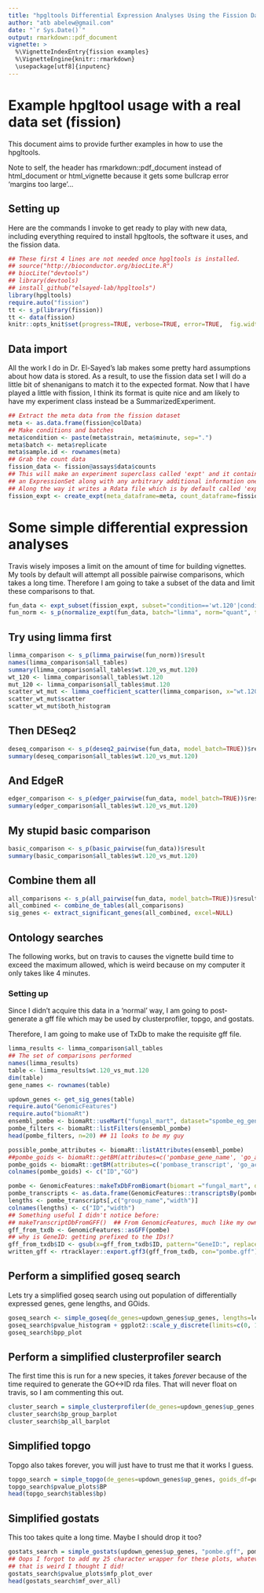 ```yaml
---
title: "hpgltools Differential Expression Analyses Using the Fission Dataset"
author: "atb abelew@gmail.com"
date: "`r Sys.Date()`"
output: rmarkdown::pdf_document
vignette: >
  %\VignetteIndexEntry{fission examples}
  %\VignetteEngine{knitr::rmarkdown}
  \usepackage[utf8]{inputenc}
---
```


# Example hpgltool usage with a real data set (fission)

This document aims to provide further examples in how to use the hpgltools.

Note to self, the header has rmarkdown::pdf_document instead of html_document or html_vignette
because it gets some bullcrap error 'margins too large'...

## Setting up

Here are the commands I invoke to get ready to play with new data, including everything
required to install hpgltools, the software it uses, and the fission data.

```r
## These first 4 lines are not needed once hpgltools is installed.
## source("http://bioconductor.org/biocLite.R")
## biocLite("devtools")
## library(devtools)
## install_github("elsayed-lab/hpgltools")
library(hpgltools)
require.auto("fission")
tt <- s_p(library(fission))
tt <- data(fission)
knitr::opts_knit$set(progress=TRUE, verbose=TRUE, error=TRUE,  fig.width=7, fig.height=7)
```

## Data import

All the work I do in Dr. El-Sayed's lab makes some pretty hard
assumptions about how data is stored.  As a result, to use the fission
data set I will do a little bit of shenanigans to match it to the
expected format.  Now that I have played a little with fission, I
think its format is quite nice and am likely to have my experiment
class instead be a SummarizedExperiment.

```r
## Extract the meta data from the fission dataset
meta <- as.data.frame(fission@colData)
## Make conditions and batches
meta$condition <- paste(meta$strain, meta$minute, sep=".")
meta$batch <- meta$replicate
meta$sample.id <- rownames(meta)
## Grab the count data
fission_data <- fission@assays$data$counts
## This will make an experiment superclass called 'expt' and it contains
## an ExpressionSet along with any arbitrary additional information one might want to include.
## Along the way it writes a Rdata file which is by default called 'expt.Rdata'
fission_expt <- create_expt(meta_dataframe=meta, count_dataframe=fission_data)
```

# Some simple differential expression analyses

Travis wisely imposes a limit on the amount of time for building vignettes.
My tools by default will attempt all possible pairwise comparisons, which takes a long time.
Therefore I am going to take a subset of the data and limit these comparisons to that.

```r
fun_data <- expt_subset(fission_expt, subset="condition=='wt.120'|condition=='mut.120'")
fun_norm <- s_p(normalize_expt(fun_data, batch="limma", norm="quant", transform="log2", convert="cpm"))$result
```

## Try using limma first

```r
limma_comparison <- s_p(limma_pairwise(fun_norm))$result
names(limma_comparison$all_tables)
summary(limma_comparison$all_tables$wt.120_vs_mut.120)
wt_120 <- limma_comparison$all_tables$wt.120
mut_120 <- limma_comparison$all_tables$mut.120
scatter_wt_mut <- limma_coefficient_scatter(limma_comparison, x="wt.120", y="mut.120", gvis_filename=NULL)
scatter_wt_mut$scatter
scatter_wt_mut$both_histogram
```

## Then DESeq2

```r
deseq_comparison <- s_p(deseq2_pairwise(fun_data, model_batch=TRUE))$result
summary(deseq_comparison$all_tables$wt.120_vs_mut.120)
```

## And EdgeR

```r
edger_comparison <- s_p(edger_pairwise(fun_data, model_batch=TRUE))$result
summary(edger_comparison$all_tables$wt.120_vs_mut.120)
```

## My stupid basic comparison

```r
basic_comparison <- s_p(basic_pairwise(fun_data))$result
summary(basic_comparison$all_tables$wt.120_vs_mut.120)
```

## Combine them all

```r
all_comparisons <- s_p(all_pairwise(fun_data, model_batch=TRUE))$result
all_combined <- combine_de_tables(all_comparisons)
sig_genes <- extract_significant_genes(all_combined, excel=NULL)
```

## Ontology searches

The following works, but on travis to causes the vignette build
time to exceed the maximum allowed, which is weird because on my computer
it only takes like 4 minutes.

### Setting up

Since I didn't acquire this data in a 'normal' way, I am going to post-generate a
gff file which may be used by clusterprofiler, topgo, and gostats.

Therefore, I am going to make use of TxDb to make the requisite gff file.

```r
limma_results <- limma_comparison$all_tables
## The set of comparisons performed
names(limma_results)
table <- limma_results$wt.120_vs_mut.120
dim(table)
gene_names <- rownames(table)

updown_genes <- get_sig_genes(table)
require.auto("GenomicFeatures")
require.auto("biomaRt")
ensembl_pombe <- biomaRt::useMart("fungal_mart", dataset="spombe_eg_gene", host="fungi.ensembl.org")
pombe_filters <- biomaRt::listFilters(ensembl_pombe)
head(pombe_filters, n=20) ## 11 looks to be my guy

possible_pombe_attributes <- biomaRt::listAttributes(ensembl_pombe)
##pombe_goids <- biomaRt::getBM(attributes=c('pombase_gene_name', 'go_accession'), filters="biotype", values=gene_names, mart=ensembl_pombe)
pombe_goids <- biomaRt::getBM(attributes=c('pombase_transcript', 'go_accession'), values=gene_names, mart=ensembl_pombe)
colnames(pombe_goids) <- c("ID","GO")

pombe <- GenomicFeatures::makeTxDbFromBiomart(biomart ="fungal_mart", dataset = "spombe_eg_gene", host="fungi.ensembl.org")
pombe_transcripts <- as.data.frame(GenomicFeatures::transcriptsBy(pombe))
lengths <- pombe_transcripts[,c("group_name","width")]
colnames(lengths) <- c("ID","width")
## Something useful I didn't notice before:
## makeTranscriptDbFromGFF()  ## From GenomicFeatures, much like my own gff2df()
gff_from_txdb <- GenomicFeatures::asGFF(pombe)
## why is GeneID: getting prefixed to the IDs!?
gff_from_txdb$ID <- gsub(x=gff_from_txdb$ID, pattern="GeneID:", replacement="")
written_gff <- rtracklayer::export.gff3(gff_from_txdb, con="pombe.gff")

```

## Perform a simplified goseq search

Lets try a simplified goseq search using out population of differentially expressed genes, gene lengths, and GOids.

```r

goseq_search <- simple_goseq(de_genes=updown_genes$up_genes, lengths=lengths, goids=pombe_goids)
goseq_search$pvalue_histogram + ggplot2::scale_y_discrete(limits=c(0, 10))
goseq_search$bpp_plot

```

## Perform a simplified clusterprofiler search

The first time this is run for a new species, it takes _forever_ because of the
time required to generate the GO<->ID rda files.
That will never float on travis, so I am commenting this out.

```r

cluster_search = simple_clusterprofiler(de_genes=updown_genes$up_genes, goids=pombe_goids, gff="pombe.gff")
cluster_search$bp_group_barplot
cluster_search$bp_all_barplot

```

## Simplified topgo

Topgo also takes forever, you will just have to trust me that it works I guess.

```r

topgo_search = simple_topgo(de_genes=updown_genes$up_genes, goids_df=pombe_goids)
topgo_search$pvalue_plots$BP
head(topgo_search$tables$bp)

```

## Simplified gostats

This too takes quite a long time.  Maybe I should drop it too?

```r

gostats_search = simple_gostats(updown_genes$up_genes, "pombe.gff", pombe_goids, gff_type="gene")
## Oops I forgot to add my 25 character wrapper for these plots, whatever
## that is weird I thought I did!
gostats_search$pvalue_plots$mfp_plot_over
head(gostats_search$mf_over_all)

```

